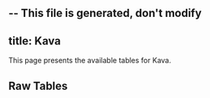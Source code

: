 -- This file is generated, don't modify
---
title: Kava
---



This page presents the available tables for Kava.


## Raw Tables
<Table data={json} tag="raw_table"/>
    


    